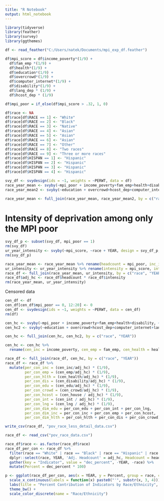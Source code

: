 ```yaml
---
title: "R Notebook"
output: html_notebook
---
```


```r
library(tidyverse)
library(feather)
library(survey)
library(ggthemes)
```

```r
df <- read_feather("C:/Users/natek/Documents/mpi_exp_df.feather")
```

```r
df$mpi_score = df$income_poverty*(1/9) + 
  df$fam_emp *(1/9) + 
  df$health*(1/9) + 
  df$education*(1/9) +
  df$overcrowd*(1/9) +
  df$computer_internet*(1/9) + 
  df$disability*(1/9) +
  df$lang_dep * (1/9) +
  df$hcost_dep * (1/9)

df$mpi_poor = if_else(df$mpi_score > .32, 1, 0)
```

```r
df$race <- NA
df$race[df$RACE == 1] <- "White"
df$race[df$RACE == 2] <- "Black"
df$race[df$RACE == 3] <- "Native"
df$race[df$RACE == 4] <- "Asian"
df$race[df$RACE == 5] <- "Asian"
df$race[df$RACE == 6] <- "Asian"
df$race[df$RACE == 7] <- "Other"
df$race[df$RACE == 8] <- "Two races"
df$race[df$RACE == 9] <- "Three or more races"
df$race[df$HISPAN == 1] <- "Hispanic"
df$race[df$HISPAN == 2] <- "Hispanic"
df$race[df$HISPAN == 3] <- "Hispanic"
df$race[df$HISPAN == 4] <- "Hispanic"


```



```r
svy_df <- svydesign(ids = ~1, weights = ~PERWT, data = df)
race_year_mean <- svyby(~mpi_poor + income_poverty+fam_emp+health+disability, ~race + YEAR, design = svy_df, svymean)
race_year_mean2 <- svyby(~education + overcrowd+hcost_dep+computer_internet+lang_dep, ~race + YEAR, design = svy_df, svymean)

race_year_mean <- full_join(race_year_mean, race_year_mean2, by = c("race", "YEAR"))

```

# Intensity of deprivation among only the MPI poor
```r
svy_df_p <- subset(svy_df, mpi_poor == 1)
rm(svy_df)
ur_year_intensity <- svyby(~mpi_score, ~race + YEAR, design = svy_df_p, svymean)
rm(svy_df_p)
```

```r
race_year_mean <- race_year_mean %>% rename(headcount = mpi_poor, inc_inc = income_poverty, inc_emp = fam_emp, inc_health = health, inc_dis = disability, inc_edu = education, inc_crowd = overcrowd, inc_house = hcost_dep, inc_int = computer_internet, inc_lng = lang_dep, se_headcount = se.mpi_poor, se_inc_inc = se.income_poverty, se_inc_emp = se.fam_emp, se_inc_health = se.health, se_inc_dis = se.disability, se_inc_edu = se.education, se_inc_crowd = se.overcrowd, se_inc_house = se.hcost_dep, se_inc_int = se.computer_internet, se_inc_lng = se.lang_dep)
ur_intensity <- ur_year_intensity %>% rename(intensity = mpi_score, int_se = se)
race_df <- full_join(race_year_mean, ur_intensity, by = c("race", "YEAR"))
race_df$adj_hc <- race_df$headcount * race_df$intensity
rm(race_year_mean, ur_year_intensity)
```

Censored data
```r
cen_df <- df
cen_df[cen_df$mpi_poor == 0, 12:20] <- 0
cen_df <- svydesign(ids = ~1, weights = ~PERWT, data = cen_df)
rm(df)
```

```r
cen_hc <- svyby(~mpi_poor + income_poverty+fam_emp+health+disability, ~race + YEAR, design = cen_df, svymean)
cen_hc2 <- svyby(~education + overcrowd+hcost_dep+computer_internet+lang_dep, ~race + YEAR, design = cen_df, svymean)

cen_hc <- full_join(cen_hc, cen_hc2, by = c("race", "YEAR"))
```

```r
cen_hc <- cen_hc %>%
  rename(cen_inc = income_poverty, cen_emp = fam_emp, cen_health = health, cen_disability = disability, cen_edu = education, cen_crowd = overcrowd, cen_house = hcost_dep, cen_int = computer_internet, cen_lng = lang_dep, se_cen_inc = se.income_poverty, se_cen_emp = se.fam_emp, se_cen_health = se.health, se_cen_disability = se.disability, se_cen_edu = se.education, se_cen_crowd = se.overcrowd, se_cen_house = se.hcost_dep, se_cen_int = se.computer_internet, se_cen_lng = se.lang_dep)
```


```r
race_df <- full_join(race_df, cen_hc, by = c("race", "YEAR"))
race_df <- race_df %>%
  mutate(per_con_inc = (cen_inc/adj_hc) * (1/9),
         per_con_emp = (cen_emp/adj_hc) * (1/9),
         per_con_hlth = (cen_health/adj_hc) * (1/9),
         per_con_dis = (cen_disability/adj_hc) * (1/9),
         per_con_edu = (cen_edu/adj_hc) * (1/9),
         per_con_crowd = (cen_crowd/adj_hc) * (1/9),
         per_con_hcost = (cen_house / adj_hc) * (1/9),
         per_con_int = (cen_int / adj_hc) * (1/9),
         per_con_lng = (cen_lng / adj_hc) * (1/9), 
         per_con_dim_edu = per_con_edu + per_con_int + per_con_lng,
         per_con_dim_inc = per_con_inc + per_con_emp + per_con_hcost,
         per_con_dim_hlth = per_con_hlth + per_con_dis + per_con_crowd)
```

```r
write_csv(race_df, "pov_race_less_detail_data.csv")
```

```r
race_df <- read_csv("pov_race_data.csv")
```


```r
race_df$race <- as.factor(race_df$race)
race_df_per_con <- race_df %>%
  filter(race == "White" | race == "Black" | race == "Hispanic" | race == "Asian") %>%
  dplyr::select(race, YEAR, 'Adj. Headcount' = adj_hc, Headcount = headcount, Intensity = intensity, Income = per_con_inc, Employment = per_con_emp, Health = per_con_hlth, Disability = per_con_dis, Education = per_con_edu, Overcrowding = per_con_crowd, 'Housing Cost' = per_con_hcost, Internet = per_con_int, Language = per_con_lng) %>%
  gather(key = "Indicator", value = "dec_percent", -YEAR, -race) %>%
  mutate(Percent = dec_percent * 100)
```


```r
p <- ggplot(race_df_per_con, aes(x = YEAR, y = Percent, group = race, color = race)) + geom_line() + geom_point() + facet_wrap(~Indicator) + 
  scale_x_continuous(labels = function(x) paste0("'", substr(x, 3, 4))) +
  labs(title = "Percent Contribution of Indicators by Race/Ethnicity", x = "Year", y = "Percent") + 
  theme_bw() + 
  scale_color_discrete(name = "Race/Ethnicity")
```

